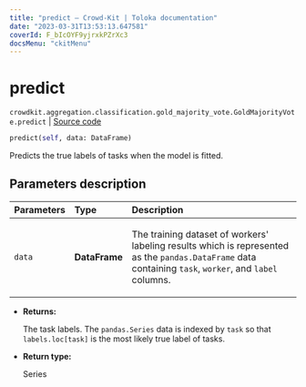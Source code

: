 ```yaml
---
title: "predict — Crowd-Kit | Toloka documentation"
date: "2023-03-31T13:53:13.647581"
coverId: F_bIcOYF9yjrxkPZrXc3
docsMenu: "ckitMenu"
---
```


# predict

`crowdkit.aggregation.classification.gold_majority_vote.GoldMajorityVote.predict` | [Source code](https://github.com/Toloka/crowd-kit/blob/v1.2.1/crowdkit/aggregation/classification/gold_majority_vote.py#L91)

```python
predict(self, data: DataFrame)
```

Predicts the true labels of tasks when the model is fitted.

## Parameters description

| Parameters | Type | Description |
| :----------| :----| :-----------|
`data`|**DataFrame**|<p>The training dataset of workers' labeling results which is represented as the `pandas.DataFrame` data containing `task`, `worker`, and `label` columns.</p>

* **Returns:**

  The task labels. The `pandas.Series` data is indexed by `task`
so that `labels.loc[task]` is the most likely true label of tasks.

* **Return type:**

  Series